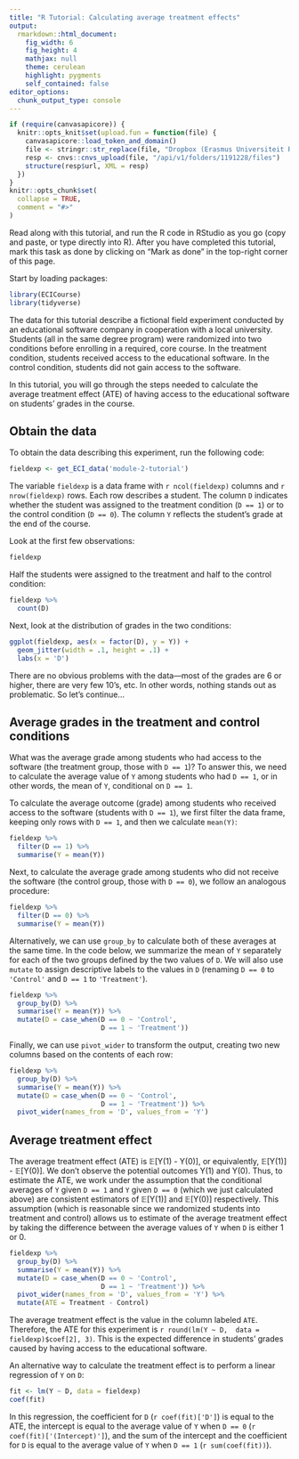 ```yaml
---
title: "R Tutorial: Calculating average treatment effects"
output: 
  rmarkdown::html_document:
    fig_width: 6
    fig_height: 4
    mathjax: null
    theme: cerulean
    highlight: pygments
    self_contained: false
editor_options: 
  chunk_output_type: console
---
```



<style>
pre > code.sourceCode a {
  display: none;
}
pre {
  border-width: 0px;
}
code {
  border-width: 0px;
}
</style>


```r
if (require(canvasapicore)) {
  knitr::opts_knit$set(upload.fun = function(file) {
    canvasapicore::load_token_and_domain()
  	file <- stringr::str_replace(file, "Dropbox (Erasmus Universiteit Rotterdam)", "Dropbox_RSM")
    resp <- cnvs::cnvs_upload(file, "/api/v1/folders/1191228/files")
    structure(resp$url, XML = resp)
  })
}
knitr::opts_chunk$set(
  collapse = TRUE,
  comment = "#>"
)
```


Read along with this tutorial, and run the R code in RStudio as you go (copy and paste, or type directly into R). After you have completed this tutorial, mark this task as done by clicking on "Mark as done" in the top-right corner of this page.

Start by loading packages:

```r
library(ECICourse)
library(tidyverse)
```

The  data for this tutorial describe a fictional field  experiment  conducted by an educational software company in cooperation with a local university. Students (all in the same degree program) were randomized into two  conditions before enrolling in  a required, core course. In the  treatment condition, students received access to the educational software. In the control condition, students did not  gain access to the software.

In this tutorial, you will go  through the steps needed to calculate the  average treatment  effect (ATE) of having access  to the educational software on students' grades in the course. 

## Obtain the data

To obtain the data describing this experiment, run the following code:

```r
fieldexp <- get_ECI_data('module-2-tutorial')
```

The variable `fieldexp` is a data frame with `r ncol(fieldexp)` columns and `r nrow(fieldexp)` rows. Each row describes a  student. The column  `D` indicates whether the student was assigned to the treatment condition (`D == 1`) or to the control condition (`D == 0`). The column `Y` reflects the student's grade at the end of the course.

Look at the first few observations:

```r
fieldexp
```

Half the students were assigned to the treatment and half to the control condition:

```r
fieldexp %>%
  count(D)
```

Next, look at the distribution of grades in the  two conditions:

```r
ggplot(fieldexp, aes(x = factor(D), y = Y)) +
  geom_jitter(width = .1, height = .1) +
  labs(x = 'D')
```

There are no obvious problems with the data—most of the grades are 6 or higher, there are very few 10's, etc. In other words, nothing stands out as problematic. So let's continue...

## Average grades in the treatment and control conditions

What was the average  grade among students who had access to the software (the treatment group,  those with `D == 1`)? To answer this, we need to calculate the average value of `Y` among students who had `D == 1`, or in other words, the mean  of `Y`, conditional on `D == 1`. 


To calculate the average outcome (grade) among students who received access to the software (students with `D == 1`), we first filter the data frame, keeping only rows with `D == 1`, and then we calculate `mean(Y)`:

```r
fieldexp %>%
  filter(D == 1) %>%
  summarise(Y = mean(Y))
```

Next, to calculate  the average   grade among students who did not receive the  software (the  control group, those with `D == 0`),  we follow an analogous procedure:

```r
fieldexp %>%
  filter(D == 0) %>%
  summarise(Y = mean(Y))
```

Alternatively, we can use `group_by` to calculate both of these averages at the same time. In the code below, we  summarize the mean of `Y` separately for each of the two groups defined by the two values of `D`.  We will also  use `mutate` to assign descriptive labels to the values in `D`  (renaming `D == 0` to `'Control'` and `D == 1` to `'Treatment'`).

```r
fieldexp %>%
  group_by(D) %>%
  summarise(Y = mean(Y)) %>%
  mutate(D = case_when(D == 0 ~ 'Control',
                       D == 1 ~ 'Treatment'))
```

Finally, we can use  `pivot_wider` to transform the  output, creating two new columns based on the contents of each row:

```r
fieldexp %>%
  group_by(D) %>%
  summarise(Y = mean(Y)) %>%
  mutate(D = case_when(D == 0 ~ 'Control',
                       D == 1 ~ 'Treatment')) %>%
  pivot_wider(names_from = 'D', values_from = 'Y')
```

## Average  treatment effect

The average treatment effect (ATE) is 𝔼[Y(1) -  Y(0)], or equivalently, 𝔼[Y(1)] - 𝔼[Y(0)]. We don't observe the potential outcomes Y(1) and Y(0). Thus, to estimate the ATE, we work under the assumption that the conditional averages of `Y` given  `D == 1`  and `Y` given `D == 0` (which we just calculated above) are consistent  estimators of 𝔼[Y(1)] and 𝔼[Y(0)] respectively. This assumption (which is reasonable since we randomized students into treatment and control) allows us to estimate of the average treatment effect by taking the difference between the average values of `Y` when `D` is either  1 or 0. 

```r
fieldexp %>%
  group_by(D) %>%
  summarise(Y = mean(Y)) %>%
  mutate(D = case_when(D == 0 ~ 'Control',
                       D == 1 ~ 'Treatment')) %>%
  pivot_wider(names_from = 'D', values_from = 'Y') %>%
  mutate(ATE = Treatment - Control)
```

The average treatment effect is the value in the column labeled `ATE`. Therefore, the ATE for  this experiment is `r round(lm(Y ~ D,  data = fieldexp)$coef[2], 3)`. This is the expected  difference  in students' grades caused by having access to the educational software.

An alternative way to calculate the treatment effect is to perform a linear regression of `Y` on `D`:

```r
fit <- lm(Y ~ D, data = fieldexp)
coef(fit)
```

In this regression, the coefficient for `D` (`r coef(fit)['D']`) is equal to the ATE, the intercept is equal to the average value of `Y` when `D == 0` (`r coef(fit)['(Intercept)']`), and the sum of the intercept and the coefficient for `D` is equal to the average value of `Y` when `D == 1` (`r sum(coef(fit))`).

